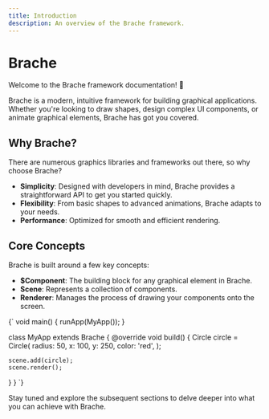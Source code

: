 ```yaml
---
title: Introduction
description: An overview of the Brache framework.
---
```



# Brache

Welcome to the Brache framework documentation! 🎉

Brache is a modern, intuitive framework for building graphical applications. Whether you're looking to draw shapes, design complex UI components, or animate graphical elements, Brache has got you covered.

## Why Brache?

There are numerous graphics libraries and frameworks out there, so why choose Brache?

- **Simplicity**: Designed with developers in mind, Brache provides a straightforward API to get you started quickly.
- **Flexibility**: From basic shapes to advanced animations, Brache adapts to your needs.
- **Performance**: Optimized for smooth and efficient rendering.

## Core Concepts

Brache is built around a few key concepts:

- **$Component**: The building block for any graphical element in Brache.
- **Scene**: Represents a collection of components.
- **Renderer**: Manages the process of drawing your components onto the screen.

<CodeBlock>
{`
void main() {
  runApp(MyApp());
}

class MyApp extends Brache {
@override
void build() {
Circle circle = Circle(
radius: 50,
x: 100,
y: 250,
color: 'red',
);

    scene.add(circle);
    scene.render();

}
}
`}

</CodeBlock>

Stay tuned and explore the subsequent sections to delve deeper into what you can achieve with Brache.
